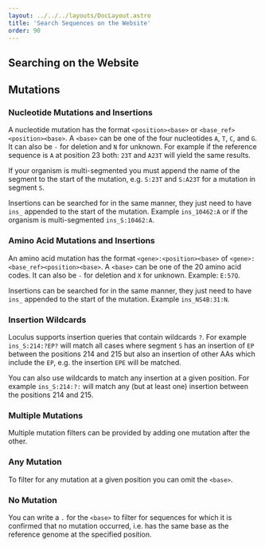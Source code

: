 ---
layout: ../../../layouts/DocLayout.astro
title: 'Search Sequences on the Website'
order: 90
---

## Searching on the Website

## Mutations

### Nucleotide Mutations and Insertions

A nucleotide mutation has the format `<position><base>` or `<base_ref><position><base>`. A `<base>` can be one of the four nucleotides `A`, `T`, `C`, and `G`. It can also be `-` for deletion and `N` for unknown. For example if the reference sequence is `A` at position 23 both: `23T` and `A23T` will yield the same results.

If your organism is multi-segmented you must append the name of the segment to the start of the mutation, e.g. `S:23T` and `S:A23T` for a mutation in segment `S`.

Insertions can be searched for in the same manner, they just need to have `ins_` appended to the start of the mutation. Example `ins_10462:A` or if the organism is multi-segmented `ins_S:10462:A`.

### Amino Acid Mutations and Insertions

An amino acid mutation has the format `<gene>:<position><base>` of `<gene>:<base_ref><position><base>`. A `<base>` can be one of the 20 amino acid codes. It can also be `-` for deletion and `X` for unknown. Example: `E:57Q`.

Insertions can be searched for in the same manner, they just need to have `ins_` appended to the start of the mutation. Example `ins_NS4B:31:N`.

### Insertion Wildcards

Loculus supports insertion queries that contain wildcards `?`. For example `ins_S:214:?EP?` will match all cases where segment `S` has an insertion of `EP` between the positions 214 and 215 but also an insertion of other AAs which include the `EP`, e.g. the insertion `EPE` will be matched.

You can also use wildcards to match any insertion at a given position. For example `ins_S:214:?:` will match any (but at least one) insertion between the positions 214 and 215.

### Multiple Mutations

Multiple mutation filters can be provided by adding one mutation after the other.

### Any Mutation

To filter for any mutation at a given position you can omit the `<base>`.

### No Mutation

You can write a `.` for the `<base>` to filter for sequences for which it is confirmed that no mutation occurred, i.e. has the same base as the reference genome at the specified position.
